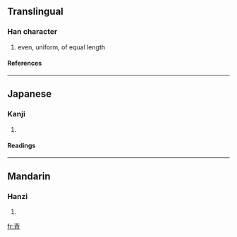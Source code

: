{{see|齊}}

==Translingual==
===Han character===
{{Han char|rn=67|rad=文|as=04|sn=8|four=|canj=卜大尸中 (YKSL)}}
# even, uniform, of equal length
====References====
{{Han ref|kx=0477.011|dkj=13454|dj=0834.050|hdz=32170.040|uh=6589|ud=25993}}
----
==Japanese==
===Kanji===
{{ja-kanji|grade=c|rs=文04}}
# {{defn|Japanese}} 
====Readings====
{{ja-readings|on=[[せい]] (sei), [[さい]] (sai), [[ざい]] (zai)|kun=[[そろう]] (sorou), [[ひとしい]] (hitoshii), [[ひとしく]] (hitoshiku)}}
----
==Mandarin==
===Hanzi===
{{cmn-hanzi|pin=[[qí]] (qi2)|wg=ch'i<sup>2</sup>}}
# {{defn|Mandarin}}

[[fr:斉]]